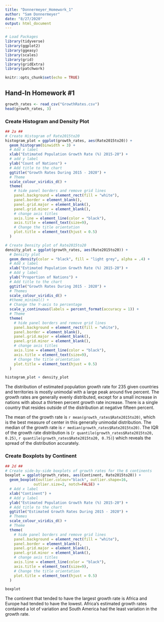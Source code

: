 ```yaml
---
title: "Donnermeyer_Homework_1"
author: "Sam Donnermeyer"
date: "8/27/2020"
output: html_document
---
```


```r
# Load Packages
library(tidyverse)
library(ggplot2)
library(ggeasy)
library(scales)
library(grid)
library(gridExtra)
library(patchwork)
```


```r
knitr::opts_chunk$set(echo = TRUE)
```

## Hand-In Homework #1

```r
growth_rates <- read_csv("GrowthRates.csv")
head(growth_rates, 3)
```

### Create Histogram and Density Plot

```r
## 2a ## 
# Create Histogram of Rate2015to20
histogram_plot = ggplot(growth_rates, aes(Rate2015to20)) +
  geom_histogram(binwidth = 3) + 
  # Add x label
  xlab("Estimated Population Growth Rate (%) 2015-20") +
  # add y label
  ylab("Count of Nations") +
  # Add title to the chart
  ggtitle("Growth Rates During 2015 - 2020") +
  # Theme
  scale_colour_viridis_d() +
  theme(
    # hide panel borders and remove grid lines
    panel.background = element_rect(fill = "white"),
    panel.border = element_blank(), 
    panel.grid.major = element_blank(), 
    panel.grid.minor = element_blank(),
    # change axis titles 
    axis.line = element_line(color = "black"), 
    axis.title = element_text(size=9),
    # Change the title orientation 
    plot.title = element_text(hjust = 0.5)
  )

# Create Density plot of Rate2015to20
density_plot = ggplot(growth_rates, aes(Rate2015to20)) + 
  # Density plot 
  geom_density(color = "black", fill = "light grey", alpha = .4) +
  # Add x label 
  xlab("Estimated Population Growth Rate (%) 2015-20") +
  # Add y label
  ylab("Proportion of Nations") +
  # Add title to the chart
  ggtitle("Growth Rates During 2015 - 2020") +
  # Themes
  scale_colour_viridis_d() + 
  #theme_minimal() + 
  # Change the Y-axis to percentage
  scale_y_continuous(labels = percent_format(accuracy = 1)) +
  # Theme
  theme(
    # hide panel borders and remove grid lines
    panel.background = element_rect(fill = "white"),
    panel.border = element_blank(), 
    panel.grid.major = element_blank(), 
    panel.grid.minor = element_blank(),
    # change axis titles 
    axis.line = element_line(color = "black"),
    axis.title = element_text(size=9),
    # Change the title orientation 
    plot.title = element_text(hjust = 0.5)
  )

histogram_plot + density_plot 
```

The distribution of estimated population growth rate for 235 given countries and territories is mostly unimodal with a large peak around five percent. The growth rates are generally evenly distributed, except for a small increase in nations with about a thirteen percent growth rate increase. There is a single country that resides outside of the distribution at negative fifteen percent. 

The mean of the growth rate is `r mean(growth_rates$Rate2015to20)`, which is the best measure of center in this generally unimodal distribution. The median of the growth rate is `r median(growth_rates$Rate2015to20)`. The IQR of the growth rate distribution is (`r quantile(growth_rates$Rate2015to20, 0.25)`, `r quantile(growth_rates$Rate2015to20, 0.75)`) which reveals the spread of the distribution accurately.

### Create Boxplots by Continent

```r
## 2d ##
# Create side-by-side boxplots of growth rates for the 6 continents 
boxplot = ggplot(growth_rates, aes(Continent, Rate2015to20)) +
  geom_boxplot(outlier.colour="black", outlier.shape=16,
             outlier.size=2, notch=FALSE) +
  # Add x label 
  xlab("Continent") +
  # Add y label
  ylab("Estimated Population Growth Rate (%) 2015-20") +
  # Add title to the chart
  ggtitle("Estimated Growth Rates During 2015 - 2020") +
  # Themes
  scale_colour_viridis_d() + 
  # Theme
  theme(
    # hide panel borders and remove grid lines
    panel.background = element_rect(fill = "white"),
    panel.border = element_blank(), 
    panel.grid.major = element_blank(), 
    panel.grid.minor = element_blank(),
    # change axis titles 
    axis.line = element_line(color = "black"),
    axis.title = element_text(size=9),
    # Change the title orientation 
    plot.title = element_text(hjust = 0.5)
  )

boxplot
```

The continent that tended to have the largest growth rate is Africa and Europe had tended to have the lowest. Africa's estimated growth rates contained a lot of variation and South America had the least variation in the growth rate. 





























